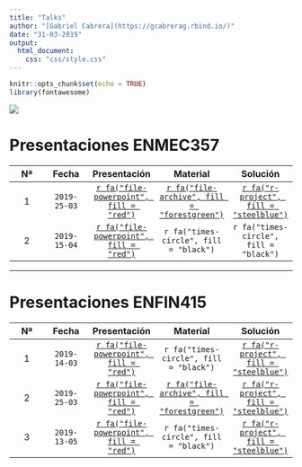 ```yaml
---
title: "Talks"
author: "[Gabriel Cabrera](https://gcabrerag.rbind.io/)"
date: "31-03-2019"
output: 
  html_document:
    css: "css/style.css"
---
```


```r
knitr::opts_chunk$set(echo = TRUE)
library(fontawesome)
```

![](https://escudouchile.files.wordpress.com/2012/06/logo-facultad-de-economc3ada-y-negocios-universidad-de-chile.png)

# **Presentaciones ENMEC357**
  
<p>  
                                                                                                                                                                 
|Nª   |Fecha       |Presentación                                                           |Material                                                                                                   |Solución                                                                                              | 
|:---:|:---:       |:---:                                                                  |:---:                                                                                                      |:---:                                                                                                 |
|1    |`2019-25-03`|[`r fa("file-powerpoint", fill = "red")`](xaringan/enmec_t1/index.html)|[`r fa("file-archive", fill = "forestgreen")`](https://www.dropbox.com/s/mmil33cylowumkz/material.zip?dl=1)|[`r fa("r-project", fill = "steelblue")`](https://www.dropbox.com/s/gjr3cvgphlue3at/solution.zip?dl=1)|
|2    |`2019-15-04`|[`r fa("file-powerpoint", fill = "red")`](xaringan/enmec_t3/index.html)|`r fa("times-circle", fill = "black")`                                                                     |`r fa("times-circle", fill = "black")`                                                                |

---

# **Presentaciones ENFIN415**

<p>                 
 
|Nª   |Fecha       |Presentación                                                        |Material                                                                                                   |Solución                                                                                             |
|:---:|:---:       |:---:                                                               |:---:                                                                                                      |:---:                                                                                                |  
|1    |`2019-14-03`|[`r fa("file-powerpoint", fill = "red")`](beamer/enfin_t1/index.pdf)|`r fa("times-circle", fill = "black")`                                                                     |[`r fa("r-project", fill = "steelblue")`](https://www.dropbox.com/s/n5y23tgtjkp82yp/script_t1.R?dl=1)| 
|2    |`2019-25-03`|[`r fa("file-powerpoint", fill = "red")`](beamer/enfin_t2/index.pdf)|[`r fa("file-archive", fill = "forestgreen")`](https://www.dropbox.com/s/arpjstf934w1v9d/material.zip?dl=1)|[`r fa("r-project", fill = "steelblue")`](https://www.dropbox.com/s/3kjy65jgvzis3ab/script_t2.R?dl=1)| 
|3    |`2019-13-05`|[`r fa("file-powerpoint", fill = "red")`](beamer/enfin_t3/index.pdf)|`r fa("times-circle", fill = "black")`                                                                     |[`r fa("r-project", fill = "steelblue")`](https://www.dropbox.com/s/npg9q4gphuch8w9/script_t3.R?dl=1)|
